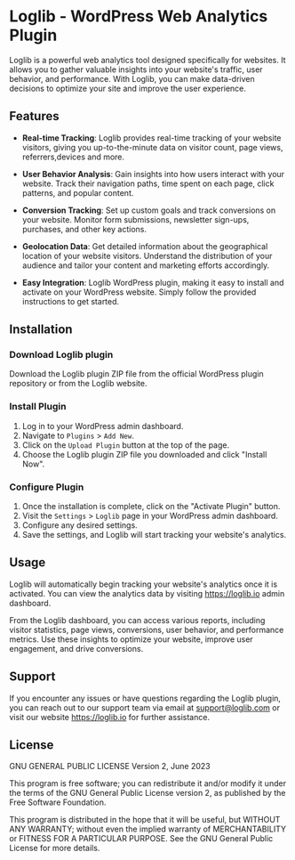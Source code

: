 
# Loglib - WordPress Web Analytics Plugin

Loglib is a powerful web analytics tool designed specifically for websites. It allows you to gather valuable insights into your website's traffic, user behavior, and performance. With Loglib, you can make data-driven decisions to optimize your site and improve the user experience.

## Features

- **Real-time Tracking**: Loglib provides real-time tracking of your website visitors, giving you up-to-the-minute data on visitor count, page views, referrers,devices and more.

- **User Behavior Analysis**: Gain insights into how users interact with your website. Track their navigation paths, time spent on each page, click patterns, and popular content.

- **Conversion Tracking**: Set up custom goals and track conversions on your website. Monitor form submissions, newsletter sign-ups, purchases, and other key actions.

- **Geolocation Data**: Get detailed information about the geographical location of your website visitors. Understand the distribution of your audience and tailor your content and marketing efforts accordingly.

- **Easy Integration**: Loglib WordPress plugin, making it easy to install and activate on your WordPress website. Simply follow the provided instructions to get started.

## Installation

<Steps>

### Download Loglib plugin

Download the Loglib plugin ZIP file from the official WordPress plugin repository or from the Loglib website.

### Install Plugin

1. Log in to your WordPress admin dashboard.
2. Navigate to `Plugins` > `Add New`.
3. Click on the `Upload Plugin` button at the top of the page.
4. Choose the Loglib plugin ZIP file you downloaded and click "Install Now".

### Configure Plugin

1. Once the installation is complete, click on the "Activate Plugin" button.
2. Visit the `Settings` > `Loglib` page in your WordPress admin dashboard.
3. Configure any desired settings.
4. Save the settings, and Loglib will start tracking your website's analytics.

</Steps>

## Usage

Loglib will automatically begin tracking your website's analytics once it is activated. You can view the analytics data by visiting https://loglib.io admin dashboard.

From the Loglib dashboard, you can access various reports, including visitor statistics, page views, conversions, user behavior, and performance metrics. Use these insights to optimize your website, improve user engagement, and drive conversions.

## Support

If you encounter any issues or have questions regarding the Loglib plugin, you can reach out to our support team via email at support@loglib.com or visit our website https://loglib.io for further assistance.

## License

GNU GENERAL PUBLIC LICENSE
Version 2, June 2023

This program is free software; you can redistribute it and/or modify
it under the terms of the GNU General Public License version 2,
as published by the Free Software Foundation.

This program is distributed in the hope that it will be useful,
but WITHOUT ANY WARRANTY; without even the implied warranty of
MERCHANTABILITY or FITNESS FOR A PARTICULAR PURPOSE. See the
GNU General Public License for more details.
